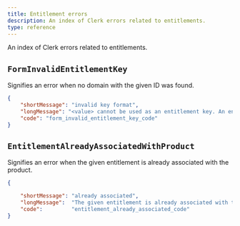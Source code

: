 ```yaml
---
title: Entitlement errors
description: An index of Clerk errors related to entitlements.
type: reference
---
```


An index of Clerk errors related to entitlements.

## `FormInvalidEntitlementKey`

Signifies an error when no domain with the given ID was found.

```json
{
    "shortMessage": "invalid key format",
    "longMessage": "<value> cannot be used as an entitlement key. An entitlement key should have the following format: <scope>:<feature> Both `scope` and `feature` should only contain alphanumeric characters without any spaces.",
    "code": "form_invalid_entitlement_key_code"
}
```

## `EntitlementAlreadyAssociatedWithProduct`

Signifies an error when the given entitlement is already associated with the product.

```json
{

    "shortMessage": "already associated",
    "longMessage":  "The given entitlement is already associated with the product.",
    "code":         "entitlement_already_associated_code"
}
```
